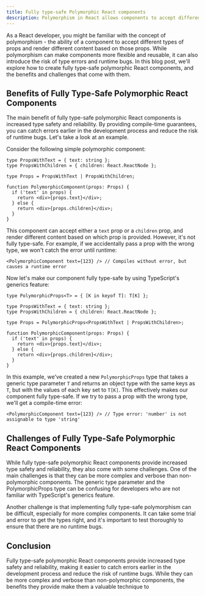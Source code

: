 ```yaml
---
title: Fully type-safe Polymorphic React components
description: Polymorphism in React allows components to accept different props and render varied content, boosting flexibility and reusability. However, it can lead to type errors and bugs.
---
```


As a React developer, you might be familiar with the concept of polymorphism - the ability of a component to accept different types of props and render different content based on those props. While polymorphism can make components more flexible and reusable, it can also introduce the risk of type errors and runtime bugs. In this blog post, we'll explore how to create fully type-safe polymorphic React components, and the benefits and challenges that come with them.

## Benefits of Fully Type-Safe Polymorphic React Components

The main benefit of fully type-safe polymorphic React components is increased type safety and reliability. By providing compile-time guarantees, you can catch errors earlier in the development process and reduce the risk of runtime bugs. Let's take a look at an example.

Consider the following simple polymorphic component:

```tsx
type PropsWithText = { text: string };
type PropsWithChildren = { children: React.ReactNode };

type Props = PropsWithText | PropsWithChildren;

function PolymorphicComponent(props: Props) {
  if ('text' in props) {
    return <div>{props.text}</div>;
  } else {
    return <div>{props.children}</div>;
  }
}
```

This component can accept either a `text` prop or a `children` prop, and render different content based on which prop is provided. However, it's not fully type-safe. For example, if we accidentally pass a prop with the wrong type, we won't catch the error until runtime:

```tsx
<PolymorphicComponent text={123} /> // Compiles without error, but causes a runtime error
```

Now let's make our component fully type-safe by using TypeScript's generics feature:

```tsx
type PolymorphicProps<T> = { [K in keyof T]: T[K] };

type PropsWithText = { text: string };
type PropsWithChildren = { children: React.ReactNode };

type Props = PolymorphicProps<PropsWithText | PropsWithChildren>;

function PolymorphicComponent(props: Props) {
  if ('text' in props) {
    return <div>{props.text}</div>;
  } else {
    return <div>{props.children}</div>;
  }
}
```

In this example, we've created a new `PolymorphicProps` type that takes a generic type parameter `T` and returns an object type with the same keys as `T`, but with the values of each key set to `T[K]`. This effectively makes our component fully type-safe. If we try to pass a prop with the wrong type, we'll get a compile-time error:

```tsx
<PolymorphicComponent text={123} /> // Type error: 'number' is not assignable to type 'string'
```

## Challenges of Fully Type-Safe Polymorphic React Components

While fully type-safe polymorphic React components provide increased type safety and reliability, they also come with some challenges. One of the main challenges is that they can be more complex and verbose than non-polymorphic components. The generic type parameter and the PolymorphicProps type can be confusing for developers who are not familiar with TypeScript's generics feature.

Another challenge is that implementing fully type-safe polymorphism can be difficult, especially for more complex components. It can take some trial and error to get the types right, and it's important to test thoroughly to ensure that there are no runtime bugs.

## Conclusion

Fully type-safe polymorphic React components provide increased type safety and reliability, making it easier to catch errors earlier in the development process and reduce the risk of runtime bugs. While they can be more complex and verbose than non-polymorphic components, the benefits they provide make them a valuable technique to
